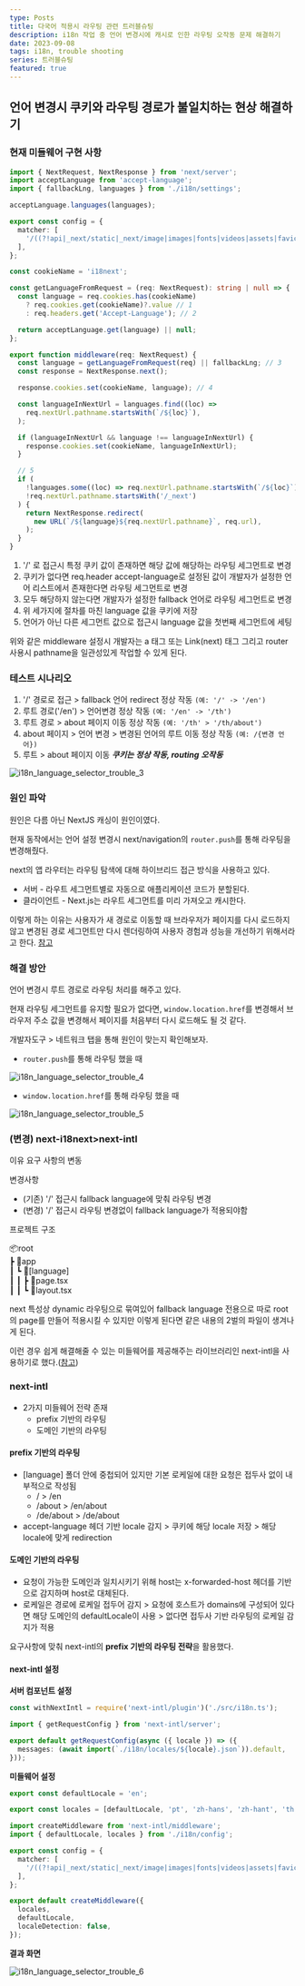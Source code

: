 ```yaml
---
type: Posts
title: 다국어 적용시 라우팅 관련 트러블슈팅
description: i18n 작업 중 언어 변경시에 캐시로 인한 라우팅 오작동 문제 해결하기
date: 2023-09-08
tags: i18n, trouble shooting
series: 트러블슈팅
featured: true
---
```


## 언어 변경시 쿠키와 라우팅 경로가 불일치하는 현상 해결하기

### 현재 미들웨어 구현 사항

```ts title="middleware.ts"
import { NextRequest, NextResponse } from 'next/server';
import acceptLanguage from 'accept-language';
import { fallbackLng, languages } from './i18n/settings';

acceptLanguage.languages(languages);

export const config = {
  matcher: [
    '/((?!api|_next/static|_next/image|images|fonts|videos|assets|favicon.ico|robots|sitemap|sw.js).*)',
  ],
};

const cookieName = 'i18next';

const getLanguageFromRequest = (req: NextRequest): string | null => {
  const language = req.cookies.has(cookieName)
    ? req.cookies.get(cookieName)?.value // 1
    : req.headers.get('Accept-Language'); // 2

  return acceptLanguage.get(language) || null;
};

export function middleware(req: NextRequest) {
  const language = getLanguageFromRequest(req) || fallbackLng; // 3
  const response = NextResponse.next();

  response.cookies.set(cookieName, language); // 4

  const languageInNextUrl = languages.find((loc) =>
    req.nextUrl.pathname.startsWith(`/${loc}`),
  );

  if (languageInNextUrl && language !== languageInNextUrl) {
    response.cookies.set(cookieName, languageInNextUrl);
  }

  // 5
  if (
    !languages.some((loc) => req.nextUrl.pathname.startsWith(`/${loc}`)) &&
    !req.nextUrl.pathname.startsWith('/_next')
  ) {
    return NextResponse.redirect(
      new URL(`/${language}${req.nextUrl.pathname}`, req.url),
    );
  }
}
```

1. '/' 로 접근시 특정 쿠키 값이 존재하면 해당 값에 해당하는 라우팅 세그먼트로 변경
2. 쿠키가 없다면 req.header accept-language로 설정된 값이 개발자가 설정한 언어 리스트에서 존재한다면 라우팅 세그먼트로 변경
3. 모두 해당하지 않는다면 개발자가 설정한 fallback 언어로 라우팅 세그먼트로 변경
4. 위 세가지에 절차를 마친 language 값을 쿠키에 저장
5. 언어가 아닌 다른 세그먼트 값으로 접근시 language 값을 첫번째 세그먼트에 세팅

위와 같은 middleware 설정시 개발자는 a 태그 또는 Link(next) 태그 그리고 router 사용시 pathname을 일관성있게 작업할 수 있게 된다.

### 테스트 시나리오

1. '/' 경로로 접근 > fallback 언어 redirect 정상 작동 `(예: '/' -> '/en')`
2. 루트 경로('/en') > 언어변경 정상 작동 `(예: '/en' -> '/th')`
3. 루트 경로 > about 페이지 이동 정상 작동 `(예: '/th' > '/th/about')`
4. about 페이지 > 언어 변경 > 변경된 언어의 루트 이동 정상 작동 `(예: /{변경 언어})`
5. 루트 > about 페이지 이동 _**쿠키는 정상 작동, routing 오작동**_

![i18n_language_selector_trouble_3](./images/i18n_language_selector_trouble_3.gif)

### 원인 파악

원인은 다름 아닌 NextJS 캐싱이 원인이였다.

현재 동작에서는 언어 설정 변경시 next/navigation의 `router.push`를 통해 라우팅을 변경해줬다.

next의 앱 라우터는 라우팅 탐색에 대해 하이브리드 접근 방식을 사용하고 있다.

- 서버 - 라우트 세그먼트별로 자동으로 애플리케이션 코드가 분할된다.
- 클라이언트 - Next.js는 라우트 세그먼트를 미리 가져오고 캐시한다.

이렇게 하는 이유는 사용자가 새 경로로 이동할 때 브라우저가 페이지를 다시 로드하지 않고 변경된 경로 세그먼트만 다시 렌더링하여 사용자 경험과 성능을 개선하기 위해서라고 한다.
[참고](https://nextjs.org/docs/app/building-your-application/routing/linking-and-navigating#how-routing-and-navigation-works)

### 해결 방안

언어 변경시 루트 경로로 라우팅 처리를 해주고 있다.

현재 라우팅 세그먼트를 유지할 필요가 없다면, `window.location.href`를 변경해서 브라우저 주소 값을 변경해서 페이지를 처음부터 다시 로드해도 될 것 같다.

개발자도구 > 네트워크 탭을 통해 원인이 맞는지 확인해보자.

- `router.push`를 통해 라우팅 했을 때

![i18n_language_selector_trouble_4](./images/i18n_language_selector_trouble_4.gif)

- `window.location.href`를 통해 라우팅 했을 때

![i18n_language_selector_trouble_5](./images/i18n_language_selector_trouble_5.gif)

### (변경) next-i18next>next-intl

이유
요구 사항의 변동

변경사항

- (기존) '/' 접근시 fallback language에 맞춰 라우팅 변경
- (변경) '/' 접근시 라우팅 변경없이 fallback language가 적용되야함

프로젝트 구조

📦root<br />
┣ 📂app<br />
┃ ┗ 📂[language]<br />
┃ ┃ ┣ 📜page.tsx<br />
┃ ┃ ┗ 📜layout.tsx

next 특성상 dynamic 라우팅으로 묶여있어 fallback language 전용으로 따로 root의 page를 만들어 적용시킬 수 있지만 이렇게 된다면 같은 내용의 2벌의 파일이 생겨나게 된다.

이런 경우 쉽게 해결해줄 수 있는 미들웨어를 제공해주는 라이브러리인 next-intl을 사용하기로 했다.([참고](https://next-intl-docs.vercel.app/docs/routing/middleware))

### next-intl

- 2가지 미들웨어 전략 존재
  - prefix 기반의 라우팅
  - 도메인 기반의 라우팅

#### prefix 기반의 라우팅

- [language] 폴더 안에 중첩되어 있지만 기본 로케일에 대한 요청은 접두사 없이 내부적으로 작성됨
  - / > /en
  - /about > /en/about
  - /de/about > /de/about
- accept-language 헤더 기반 locale 감지 > 쿠키에 해당 locale 저장 > 해당 locale에 맞게 redirection

#### 도메인 기반의 라우팅

- 요청이 가능한 도메인과 일치시키기 위해 host는 x-forwarded-host 헤더를 기반으로 감지하며 host로 대체된다.
- 로케일은 경로에 로케일 접두어 감지 > 요청에 호스트가 domains에 구성되어 있다면 해당 도메인의 defaultLocale이 사용 > 없다면 접두사 기반 라우팅의 로케일 감지가 적용

요구사항에 맞춰 next-intl의 **prefix 기반의 라우팅 전략**을 활용했다.

#### next-intl 설정

**서버 컴포넌트 설정**

```js title="next.config.js"
const withNextIntl = require('next-intl/plugin')('./src/i18n.ts');
```

```ts title="i18n.ts"
import { getRequestConfig } from 'next-intl/server';

export default getRequestConfig(async ({ locale }) => ({
  messages: (await import(`./i18n/locales/${locale}.json`)).default,
}));
```

**미들웨어 설정**

```ts title="i18n/config.ts"
export const defaultLocale = 'en';

export const locales = [defaultLocale, 'pt', 'zh-hans', 'zh-hant', 'th'];
```

```ts title="middleware.ts"
import createMiddleware from 'next-intl/middleware';
import { defaultLocale, locales } from './i18n/config';

export const config = {
  matcher: [
    '/((?!api|_next/static|_next/image|images|fonts|videos|assets|favicon.ico|robots|sitemap|sw.js).*)',
  ],
};

export default createMiddleware({
  locales,
  defaultLocale,
  localeDetection: false,
});
```

**결과 화면**

![i18n_language_selector_trouble_6](./images/i18n_language_selector_trouble_6.webp)

